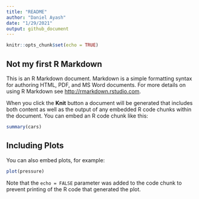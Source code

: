 ```yaml
---
title: "README"
author: "Daniel Ayash"
date: "1/29/2021"
output: github_document
---
```


<!-- ^ -->
<!-- | -->
<!-- YAML Frontmatter -->


```r
knitr::opts_chunk$set(echo = TRUE)
```

## Not my first R Markdown

This is an R Markdown document. Markdown is a simple formatting syntax for authoring HTML, PDF, and MS Word documents. For more details on using R Markdown see <http://rmarkdown.rstudio.com>.

When you click the **Knit** button a document will be generated that includes both content as well as the output of any embedded R code chunks within the document. You can embed an R code chunk like this:

```r
summary(cars)
```

## Including Plots

You can also embed plots, for example:

```r
plot(pressure)
```

Note that the `echo = FALSE` parameter was added to the code chunk to prevent printing of the R code that generated the plot.
